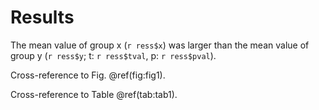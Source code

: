 # Results {#results}

The mean value of group x (`r ress$x`) was larger than the mean value of group y (`r ress$y`; t: `r ress$tval`, p: `r ress$pval`).

Cross-reference to Fig. \@ref(fig:fig1).

Cross-reference to Table \@ref(tab:tab1).